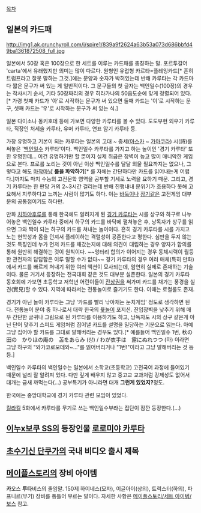 [[목차]]

== 일본의 카드패 ==
http://img1.ak.crunchyroll.com/i/spire1/839a9f2624a63b53a073d686bbfd49ba1361872508_full.jpg

일본에서 50장 혹은 100장으로 한 세트를 이루는 카드패를 총칭하는 말. 포르투갈어 'carta'에서 유래했지만 의미는 많이 다르다. 원형인 유럽형 카르타=플레잉카드[* 흔히 트럼프라고 잘못 말하는 그것.]에는 문양과 숫자가 박혀있는데 반해 카루타는 각 카드마다 짧은 문구가 써 있는 게 일반적이다. 그 문구들의 첫 글자는 백인일수(100장)의 경우는 작사시기 순서, 기타 50장짜리의 경우 히라가나의 50음도순에 맞게 정렬되어 있다.[* 가령 첫째 카드가 '아'로 시작하는 문구가 써 있으면 둘째 카드는 '이'로 시작하는 문구, 셋째 카드는 '우'로 시작하는 문구가 써 있는 식.]

일본 다이소나 동키호테 등에 가보면 다양한 카루타를 볼 수 있다. 도도부현 외우기 카루타, 직장인 처세술 카루타, 유머 카루타, 연표 암기 카루타 등.

가장 유명하고 기본이 되는 카루타는 일본의 고대 ~ 중세([[아스카]] ~ [[가마쿠라]]) 시(詩)를 써놓은 '[[백인일수]] 카루타'이다. 백인일수 카루타를 가지고 하는 놀이인 '경기 카루타' 또한 유명한데... 이건 유명하기만 할 뿐이지 실제 취급은 장벽이 높고 많이 매니악한 게임으로 본다. 프로를 노리는 것이 아닌 이상 백인일수를 달달 외울 필요까지는 없으나, 그렇다고 해도 [[마작]]마냥 '''룰을 파악하기'''[* 룰 자체는 간단하다만 카드를 읽어내는게 어렵다.]까지도 마치 수능의 고전문학 영역을 공부할 기세로 노력을 요하기 때문. 그리고, 경기 카루타는 한 판당 거의 2~3시간 걸리는데 반해 진행내내 분위기가 조용하다 못해 고요해서 지루하다고 느끼는 사람이 많기도 하다. 이는 [[바둑]]이나 [[장기]]같은 고전게임 대부분의 공통점이기도 하다만.

만화 [[치하야후루]]를 통해 한국에도 알려지게 된 [[경기 카루타]]는 시를 상구와 하구로 나누어놓은 백인일수 카루타 중에서 하구의 카드를 바닥에 펼쳐놓은 후, 낭독자가 상구를 읽으면 그와 짝이 되는 하구의 카드를 쳐내는 놀이이다. 흔히 경기 카루타를 시를 가지고 노는 현학성과 몸을 던져서 플레이하는 격렬성이 공존한다고 평한다. 심판을 두지 않는 것도 특징인데 누가 먼저 카드를 채갔는지에 대해 의견이 대립하는 경우 양자가 합의를 통해 원만히 해결하는 것이 원칙이다. ~~엉터리 합의가 이어지는 경우 동체시력이 월등한 관전자의 답답함은 이루 말할 수가 없다~~ 경기 카루타의 경우 여러 매체(특히 만화)에서 카드를 빠르게 쳐내기 위한 여러 액션이 묘사되는데, 엄연히 실제로 존재하는 기술이다. 물론 거기서 등장하는 전국대회 같은 것도 대부분 실존한다. 일본의 경기 카루타 동호회에 가보면 초등학교 저학년 어린이들이 [[잔상권]]을 써가며 카드를 채가는 풍경을 실견(實見)할 수 있다. 지역에 따라서는 전통놀이로 즐기기도 한다. 이때는 로컬룰도 존재.

경기가 아닌 놀이 카루타는 그냥 '카드를 빨리 낚아채는 눈치게임' 정도로 생각하면 된다. 전통놀이 분야 중 하나로서 대략 한국의 [[윷놀이]] 포지션. 진입장벽을 낮추기 위해 매우 간단한 글귀나 그림으로 된 카루타를 이용하기도 하고, 낭독자도 시의 상구 같은게 아닌 단어 맞추기 스피드 게임처럼 집어낼 카드를 설명을 밀당하는 기분으로 읽는다. 아예 그냥 집어야 할 카드를 그대로 말해버리는 경우도 있다.[* 예를들어 백인일수 1번, 秋の田の　かりほの庵の　苫をあらみ (상) / わが衣手は　露にぬれつつ (하) 이라면 그냥 하구의 "와가코로모데와~..."를 읽어버리거나 "1번!"이라고 그냥 말해버리는 것 등등.]

백인일수 카루타의 백인일수는 일본에서 소학교(초등학교) 고전국어 과정에 들어있기 때문에 널리 잘 알려져 있다. 다만 깊게 배우지 않고 중고교 교과처럼 강제성도 없어서 대개는 금새 까먹는다(...) 공부특기가 아니라면 대개 '''그런게 있었지?'''정도.

한국에는 중앙대학교에 경기 카루타 관련 모임이 있었다.

[[킬라킬]] 5화에서 카루타를 무기로 쓰는 백인일수부라는 집단이 잠깐 등장한다.(…)

== [[이누x보쿠 SS]]의 등장인물 [[로로미야 카루타]] ==

== [[초수기신 단쿠가]]의 국내 비디오 출시 제목 ==

== [[메이플스토리]]의 장비 아이템 ==
'''카'''오스 '''루타'''비스의 줄임말.
150제 하이네스(모자), 이글아이(상의), 트릭스터(하의), 파프니르(무기) 장비를 통틀어 부르는 말이다.
자세한 사항은 [[메이플스토리/세트 아이템/보스]] 참고.
